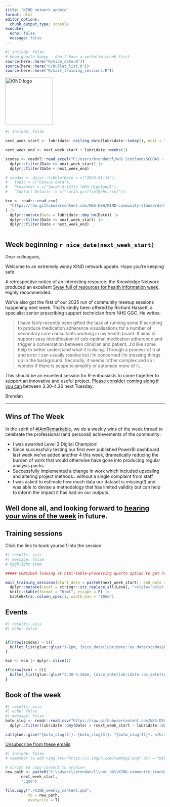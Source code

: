 ---
title: "KIND network update"
format: html
editor_options: 
  chunk_output_type: console
execute:
  echo: false
  message: false
---

```{r}
#| include: false
# keep quarto happy - don't have a verbatim chunk first
source(here::here("R/nice_date.R"))
source(here::here("R/bullet_list.R"))
source(here::here("R/mail_training_sessions.R"))

```

```{=html}
<img src="https://i.imgur.com/iJIRbhV.png" alt = "KIND logo" height="150">
```

```{r}
#| include: false

next_week_start <- lubridate::ceiling_date(lubridate::today(), unit = "week", week_start = 1)

next_week_end <- next_week_start + lubridate::weeks(1)

scodas <- readxl::read_excel("C:/Users/brendancl/NHS Scotland/SCODAS - SCODAS oversight group - SCODAS oversight group/Schedule/SCODAS Schedule and Future Topics.xlsx") |>
  dplyr::filter(Date >= next_week_start) |>
  dplyr::filter(Date < next_week_end)

# scodas <- dplyr::tibble(Date = c("2024-01-14"),
#   Topic = c("Census data"),
#   Presenter = c("Sarah Griffin (NHS Highland)"),
#   `Contact Details` = c("sarah.griffin1@nhs.scot"))

kcm <- readr::read_csv(
  "https://raw.githubusercontent.com/NES-DEW/KIND-community-standards/main/data/KIND_community_meetups.csv"
) |>
  dplyr::mutate(Date = lubridate::dmy_hm(Date)) |>
  dplyr::filter(Date >= next_week_start) |>
  dplyr::filter(Date < next_week_end)



```

## Week beginning `r nice_date(next_week_start)`

Dear colleagues, 

Welcome to an extremely windy KIND network update. Hope you're keeping safe.

A retrospective notice of an interesting resource: the Knowledge Network produced an excellent [Sway full of resources for health information week](https://sway.cloud.microsoft/BHZrCylRdpJFHVpX?ref=Link). Highly recommended.

We've also got the first of our 2025 run of community meetup sessions happening next week. That's kindly been offered by Richard Hassett, a specialist senior prescribing support technician from NHS GGC. He writes:

> I have fairly recently been gifted the task of running some R scripting to produce medication adherence visualisations for a number of secondary care consultants working in my health board. It aims to support easy identification of sub-optimal medication adherence and trigger a conversation between clinician and patient...I’d like some help to better understand what it is doing. Through a process of trial and error I can usually resolve but I’m concerned I’m messing things up in the background. Secondly, it seems rather complex and so I wonder if there is scope to simplify or automate more of it...

This should be an excellent session for R-enthusiasts to come together to support an innovative and useful project. [Please consider coming along if you can](https://events.teams.microsoft.com/event/05a434c4-104c-4651-ace7-e2a17f03a028@10efe0bd-a030-4bca-809c-b5e6745e499a) between 3.30-4.30 next Tuesday.

Brendan

---

## Wins of The Week
In the spirit of [#IAmRemarkable](https://www.rmrkblty.org/iamremarkable), we do a weekly wins of the week thread to celebrate the professional (and personal) achievements of the community:

+ I was awarded Level 2 Digital Champion!
+ Since successfully testing our first ever published PowerBI dashboard last week we've added another 4 this week, dramatically reducing the burden of work that would otherwise have gone into producing regular analysis packs.
+ Successfully implemented a change in work which included upscaling and altering project methods...without a single complaint from staff
+ I was asked to estimate how much data our dataset is missing(!) and was able to devise a methodology that has limited validity but can help to inform the impact it has had on our outputs.

Well done all, and looking forward to [hearing your wins of the week](https://forms.office.com/e/8DgpNP6rcK) in future.
---

## Training sessions

Click the link to book yourself into the session.

```{r}
#| results: asis
#| message: false
# highlight item

##### CONSIDER looking at html-table-processing quarto option to get html tables to behave

mail_training_sessions(start_date = paste0(next_week_start), end_date =   paste0(next_week_end)) |>
  dplyr::mutate(Level = stringr::str_replace_all(Level, "<style='color:red'>", "")) |>
  knitr::kable(format = "html", escape = F) |>
  kableExtra::column_spec(1, width_max = "18em")

```

## Events

```{r}
#| results: asis
#| echo: false


if(nrow(scodas) > 0){
  bullet_list(glue::glue("1-2pm, {nice_date(lubridate::as_date(scodas$Date))}. The Scottish Community of Data Analysts is a community of practice for those working with data in territorial NHS Boards. Next week, the presenter will be [{scodas$Presenter} - {scodas$Topic}](https://teams.microsoft.com/l/meetup-join/19%3a109a603c446743308bff6588820372a9%40thread.tacv2/1671457631308?context=%7b%22Tid%22%3a%2210efe0bd-a030-4bca-809c-b5e6745e499a%22%2c%22Oid%22%3a%2284150c3d-baed-4515-8eee-8f13ed0d9650%22%7d)."))
}

kcm <- kcm |> dplyr::slice(1)

if(nrow(kcm) > 0){
  bullet_list(glue::glue("3.30-4.30pm, {nice_date(lubridate::as_date(kcm$Date))}. The KIND community meetup is our regular social learning event. Next week, the presenter will be [{kcm$Speaker} - {kcm$Title}]({kcm$Link})."))
}

```

## Book of the week

```{r}
#| results: asis
#| echo: false
#| message: false
botw_slug <- readr::read_csv("https://raw.githubusercontent.com/NES-DEW/KIND-community-standards/main/data/KIND_book_of_the_week.csv") |>
  dplyr::filter(lubridate::dmy(Date) > (next_week_start - lubridate::days(7)))

cat(glue::glue("{botw_slug[2]}. {botw_slug[3]}. *{botw_slug[4]}*. </br> ISBN {botw_slug[5]}, <a href='{botw_slug[6]}'>Worldcat</a>.</br></br> {botw_slug[8]}"))
```

[Unsubscribe from these emails](https://forms.office.com/r/t97cZDiw7y)

```{r}
#| include: false
# remember to add <img src="https://i.imgur.com/toWVmg2.png" alt = "KIND logo">

# script to copy content to archive
new_path <- paste0("C:\\Users\\brendancl\\not_od\\KIND-community-standards\\ml_archive\\KIND_weekly_update_",
       next_week_start,
       ".qmd")

file.copy("./KIND_weekly_content.qmd",
          to = new_path,
          overwrite = T)

```
